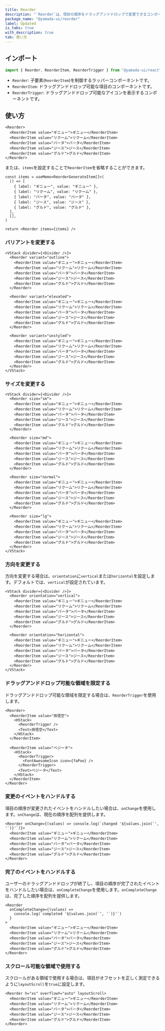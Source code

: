 ```yaml
---
title: Reorder
description: "`Reorder`は、項目の順序をドラッグアンドドロップで変更できるコンポーネントです。"
package_name: "@yamada-ui/reorder"
label: Updated
is_tabs: true
with_description: true
tab: 使い方
---
```


## インポート

```ts
import { Reorder, ReorderItem, ReorderTrigger } from "@yamada-ui/react"
```

- `Reorder`: 子要素(`ReorderItem`)を制御するラッパーコンポーネントです。
- `ReorderItem`: ドラッグアンドドロップ可能な項目のコンポーネントです。
- `ReorderTrigger`: ドラッグアンドドロップ可能なアイコンを表示するコンポーネントです。

## 使い方

```tsx
<Reorder>
  <ReorderItem value="ギニュー">ギニュー</ReorderItem>
  <ReorderItem value="リクーム">リクーム</ReorderItem>
  <ReorderItem value="バータ">バータ</ReorderItem>
  <ReorderItem value="ジース">ジース</ReorderItem>
  <ReorderItem value="グルド">グルド</ReorderItem>
</Reorder>
```

または、`items`を設定することで`ReorderItem`を省略することができます。

```tsx functional=true
const items = useMemo<ReorderGenerateItem[]>(
  () => [
    { label: "ギニュー", value: "ギニュー" },
    { label: "リクーム", value: "リクーム" },
    { label: "バータ", value: "バータ" },
    { label: "ジース", value: "ジース" },
    { label: "グルド", value: "グルド" },
  ],
  [],
)

return <Reorder items={items} />
```

### バリアントを変更する

```tsx
<VStack divider={<Divider />}>
  <Reorder variant="outline">
    <ReorderItem value="ギニュー">ギニュー</ReorderItem>
    <ReorderItem value="リクーム">リクーム</ReorderItem>
    <ReorderItem value="バータ">バータ</ReorderItem>
    <ReorderItem value="ジース">ジース</ReorderItem>
    <ReorderItem value="グルド">グルド</ReorderItem>
  </Reorder>

  <Reorder variant="elevated">
    <ReorderItem value="ギニュー">ギニュー</ReorderItem>
    <ReorderItem value="リクーム">リクーム</ReorderItem>
    <ReorderItem value="バータ">バータ</ReorderItem>
    <ReorderItem value="ジース">ジース</ReorderItem>
    <ReorderItem value="グルド">グルド</ReorderItem>
  </Reorder>

  <Reorder variant="unstyled">
    <ReorderItem value="ギニュー">ギニュー</ReorderItem>
    <ReorderItem value="リクーム">リクーム</ReorderItem>
    <ReorderItem value="バータ">バータ</ReorderItem>
    <ReorderItem value="ジース">ジース</ReorderItem>
    <ReorderItem value="グルド">グルド</ReorderItem>
  </Reorder>
</VStack>
```

### サイズを変更する

```tsx
<VStack divider={<Divider />}>
  <Reorder size="sm">
    <ReorderItem value="ギニュー">ギニュー</ReorderItem>
    <ReorderItem value="リクーム">リクーム</ReorderItem>
    <ReorderItem value="バータ">バータ</ReorderItem>
    <ReorderItem value="ジース">ジース</ReorderItem>
    <ReorderItem value="グルド">グルド</ReorderItem>
  </Reorder>

  <Reorder size="md">
    <ReorderItem value="ギニュー">ギニュー</ReorderItem>
    <ReorderItem value="リクーム">リクーム</ReorderItem>
    <ReorderItem value="バータ">バータ</ReorderItem>
    <ReorderItem value="ジース">ジース</ReorderItem>
    <ReorderItem value="グルド">グルド</ReorderItem>
  </Reorder>

  <Reorder size="normal">
    <ReorderItem value="ギニュー">ギニュー</ReorderItem>
    <ReorderItem value="リクーム">リクーム</ReorderItem>
    <ReorderItem value="バータ">バータ</ReorderItem>
    <ReorderItem value="ジース">ジース</ReorderItem>
    <ReorderItem value="グルド">グルド</ReorderItem>
  </Reorder>

  <Reorder size="lg">
    <ReorderItem value="ギニュー">ギニュー</ReorderItem>
    <ReorderItem value="リクーム">リクーム</ReorderItem>
    <ReorderItem value="バータ">バータ</ReorderItem>
    <ReorderItem value="ジース">ジース</ReorderItem>
    <ReorderItem value="グルド">グルド</ReorderItem>
  </Reorder>
</VStack>
```

### 方向を変更する

方向を変更する場合は、`orientation`に`vertical`または`horizontal`を設定します。デフォルトでは、`vertical`が設定されています。

```tsx
<VStack divider={<Divider />}>
  <Reorder orientation="vertical">
    <ReorderItem value="ギニュー">ギニュー</ReorderItem>
    <ReorderItem value="リクーム">リクーム</ReorderItem>
    <ReorderItem value="バータ">バータ</ReorderItem>
    <ReorderItem value="ジース">ジース</ReorderItem>
    <ReorderItem value="グルド">グルド</ReorderItem>
  </Reorder>

  <Reorder orientation="horizontal">
    <ReorderItem value="ギニュー">ギニュー</ReorderItem>
    <ReorderItem value="リクーム">リクーム</ReorderItem>
    <ReorderItem value="バータ">バータ</ReorderItem>
    <ReorderItem value="ジース">ジース</ReorderItem>
    <ReorderItem value="グルド">グルド</ReorderItem>
  </Reorder>
</VStack>
```

### ドラッグアンドドロップ可能な領域を限定する

ドラッグアンドドロップ可能な領域を限定する場合は、`ReorderTrigger`を使用します。

```tsx
<Reorder>
  <ReorderItem value="孫悟空">
    <HStack>
      <ReorderTrigger />
      <Text>孫悟空</Text>
    </HStack>
  </ReorderItem>

  <ReorderItem value="ベジータ">
    <HStack>
      <ReorderTrigger>
        <FontAwesomeIcon icon={faPoo} />
      </ReorderTrigger>
      <Text>ベジータ</Text>
    </HStack>
  </ReorderItem>
</Reorder>
```

### 変更のイベントをハンドルする

項目の順序が変更されたイベントをハンドルしたい場合は、`onChange`を使用します。`onChange`は、現在の順序を配列を提供します。

```tsx
<Reorder onChange={(values) => console.log(`changed '${values.join(`', '`)}'`)}>
  <ReorderItem value="ギニュー">ギニュー</ReorderItem>
  <ReorderItem value="リクーム">リクーム</ReorderItem>
  <ReorderItem value="バータ">バータ</ReorderItem>
  <ReorderItem value="ジース">ジース</ReorderItem>
  <ReorderItem value="グルド">グルド</ReorderItem>
</Reorder>
```

### 完了のイベントをハンドルする

ユーザーのドラッグアンドドロップが終了し、項目の順序が完了されたイベントをハンドルしたい場合は、`onCompleteChange`を使用します。`onCompleteChange`は、完了した順序を配列を提供します。

```tsx
<Reorder
  onCompleteChange={(values) =>
    console.log(`completed '${values.join(`', '`)}'`)
  }
>
  <ReorderItem value="ギニュー">ギニュー</ReorderItem>
  <ReorderItem value="リクーム">リクーム</ReorderItem>
  <ReorderItem value="バータ">バータ</ReorderItem>
  <ReorderItem value="ジース">ジース</ReorderItem>
  <ReorderItem value="グルド">グルド</ReorderItem>
</Reorder>
```

### スクロール可能な領域で使用する

スクロールがある領域で使用する場合は、項目がオフセットを正しく測定できるように`layoutScroll`を`true`に設定します。

```tsx
<Reorder h="xs" overflowY="auto" layoutScroll>
  <ReorderItem value="ギニュー">ギニュー</ReorderItem>
  <ReorderItem value="リクーム">リクーム</ReorderItem>
  <ReorderItem value="バータ">バータ</ReorderItem>
  <ReorderItem value="ジース">ジース</ReorderItem>
  <ReorderItem value="グルド">グルド</ReorderItem>
</Reorder>
```
